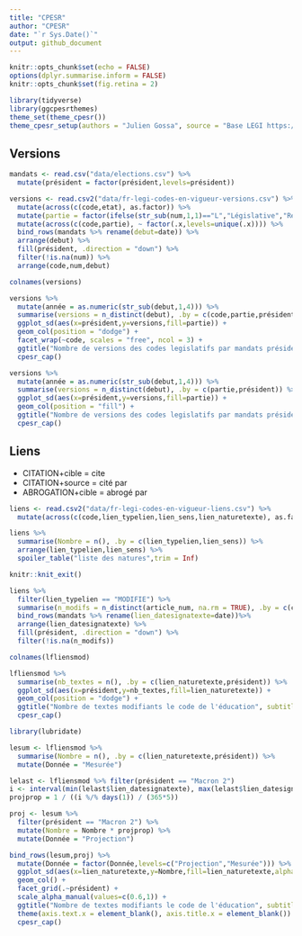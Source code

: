 ```yaml
---
title: "CPESR"
author: "CPESR"
date: "`r Sys.Date()`"
output: github_document
---
```


```r
knitr::opts_chunk$set(echo = FALSE)
options(dplyr.summarise.inform = FALSE)
knitr::opts_chunk$set(fig.retina = 2)

library(tidyverse)
library(ggcpesrthemes)
theme_set(theme_cpesr())
theme_cpesr_setup(authors = "Julien Gossa", source = "Base LEGI https://www.data.gouv.fr/fr/datasets/legi-codes-lois-et-reglements-consolides/")
```

## Versions 

```r
mandats <- read.csv("data/elections.csv") %>% 
  mutate(président = factor(président,levels=président))

versions <- read.csv2("data/fr-legi-codes-en-vigueur-versions.csv") %>%
  mutate(across(c(code,etat), as.factor)) %>%
  mutate(partie = factor(ifelse(str_sub(num,1,1)=="L","Législative","Réglementaire"))) %>%
  mutate(across(c(code,partie), ~ factor(.x,levels=unique(.x)))) %>%
  bind_rows(mandats %>% rename(debut=date)) %>%
  arrange(debut) %>%
  fill(président, .direction = "down") %>%
  filter(!is.na(num)) %>%
  arrange(code,num,debut)

colnames(versions)
```

```r
versions %>% 
  mutate(année = as.numeric(str_sub(debut,1,4))) %>%
  summarise(versions = n_distinct(debut), .by = c(code,partie,président)) %>%
  ggplot_sd(aes(x=président,y=versions,fill=partie)) +
  geom_col(position = "dodge") +
  facet_wrap(~code, scales = "free", ncol = 3) +
  ggtitle("Nombre de versions des codes legislatifs par mandats présidentiels", subtitle = "Législative et réglementaire") +
  cpesr_cap()
```


```r
versions %>% 
  mutate(année = as.numeric(str_sub(debut,1,4))) %>%
  summarise(versions = n_distinct(debut), .by = c(partie,président)) %>%
  ggplot_sd(aes(x=président,y=versions,fill=partie)) +
  geom_col(position = "fill") +
  ggtitle("Nombre de versions des codes legislatifs par mandats présidentiels", subtitle = "Législative et réglementaire") +
  cpesr_cap()
```


## Liens

- CITATION+cible = cite
- CITATION+source = cité par
- ABROGATION+cible = abrogé par


```r
liens <- read.csv2("data/fr-legi-codes-en-vigueur-liens.csv") %>%
  mutate(across(c(code,lien_typelien,lien_sens,lien_naturetexte), as.factor))
```

```r
liens %>% 
  summarise(Nombre = n(), .by = c(lien_typelien,lien_sens)) %>%
  arrange(lien_typelien,lien_sens) %>%
  spoiler_table("liste des natures",trim = Inf)
```
```r
knitr::knit_exit()
```

```r
liens %>%
  filter(lien_typelien == "MODIFIE") %>%
  summarise(n_modifs = n_distinct(article_num, na.rm = TRUE), .by = c(code,lien_naturetexte,lien_datesignatexte)) %>%
  bind_rows(mandats %>% rename(lien_datesignatexte=date))%>%
  arrange(lien_datesignatexte) %>%
  fill(président, .direction = "down") %>%
  filter(!is.na(n_modifs)) 

colnames(lfliensmod)
```

```r
lfliensmod %>% 
  summarise(nb_textes = n(), .by = c(lien_naturetexte,président)) %>%
  ggplot_sd(aes(x=président,y=nb_textes,fill=lien_naturetexte)) +
  geom_col(position = "dodge") +
  ggtitle("Nombre de textes modifiants le code de l'éducation", subtitle = "Projection sur le temps restant du mandat actuel, au rythme du mandat actuel") +
  cpesr_cap()
```



```r
library(lubridate)

lesum <- lfliensmod %>% 
  summarise(Nombre = n(), .by = c(lien_naturetexte,président)) %>%
  mutate(Donnée = "Mesurée")

lelast <- lfliensmod %>% filter(président == "Macron 2")
i <- interval(min(lelast$lien_datesignatexte), max(lelast$lien_datesignatexte))
projprop = 1 / ((i %/% days(1)) / (365*5))

proj <- lesum %>%
  filter(président == "Macron 2") %>%
  mutate(Nombre = Nombre * projprop) %>%
  mutate(Donnée = "Projection")

bind_rows(lesum,proj) %>%
  mutate(Donnée = factor(Donnée,levels=c("Projection","Mesurée"))) %>%
  ggplot_sd(aes(x=lien_naturetexte,y=Nombre,fill=lien_naturetexte,alpha=Donnée)) +
  geom_col() +
  facet_grid(.~président) +
  scale_alpha_manual(values=c(0.6,1)) +
  ggtitle("Nombre de textes modifiants le code de l'éducation", subtitle = "Projection sur le temps restant du mandat actuel, au rythme du mandat actuel") +
  theme(axis.text.x = element_blank(), axis.title.x = element_blank()) +
  cpesr_cap()
```
